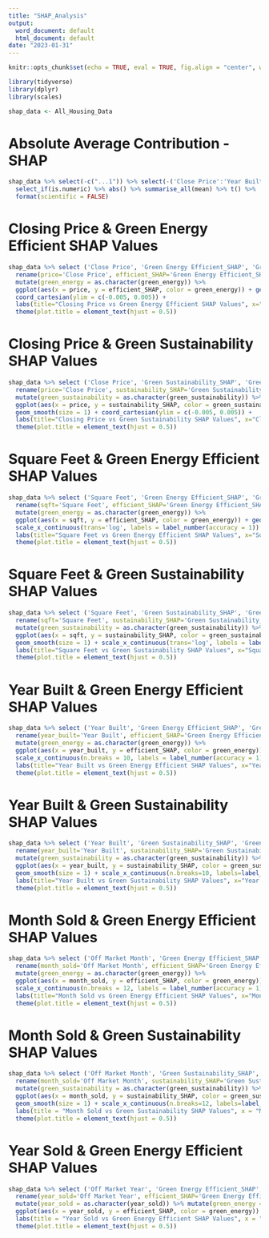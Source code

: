 ```yaml
---
title: "SHAP_Analysis"
output:
  word_document: default
  html_document: default
date: "2023-01-31"
---
```



```r
knitr::opts_chunk$set(echo = TRUE, eval = TRUE, fig.align = "center", warning = F, message = F, R.options=list(max.print=100))
```

```R
library(tidyverse)
library(dplyr)
library(scales)

shap_data <- All_Housing_Data
```

# Absolute Average Contribution - SHAP

```r

shap_data %>% select(-c("...1")) %>% select(-('Close Price':'Year Built')) %>%
  select_if(is.numeric) %>% abs() %>% summarise_all(mean) %>% t() %>% 
  format(scientific = FALSE)

```

# Closing Price & Green Energy Efficient SHAP Values

```r

shap_data %>% select ('Close Price', 'Green Energy Efficient_SHAP', 'Green Energy Efficient') %>% na.omit() %>%
  rename(price='Close Price', efficient_SHAP='Green Energy Efficient_SHAP', green_energy='Green Energy Efficient') %>% 
  mutate(green_energy = as.character(green_energy)) %>%
  ggplot(aes(x = price, y = efficient_SHAP, color = green_energy)) + geom_point(alpha = 0.1, size = 0.1) + geom_smooth(size = 1) +
  coord_cartesian(ylim = c(-0.005, 0.005)) + 
  labs(title="Closing Price vs Green Energy Efficient SHAP Values", x="Closing Price", y="SHAP Values", color="Green Energy Efficient") +
  theme(plot.title = element_text(hjust = 0.5))  

```

# Closing Price & Green Sustainability SHAP Values

```r

shap_data %>% select ('Close Price', 'Green Sustainability_SHAP', 'Green Sustainability') %>% na.omit() %>%
  rename(price='Close Price', sustainability_SHAP='Green Sustainability_SHAP', green_sustainability='Green Sustainability') %>%
  mutate(green_sustainability = as.character(green_sustainability)) %>%
  ggplot(aes(x = price, y = sustainability_SHAP, color = green_sustainability)) + geom_point(alpha = 0.1, size = 0.1) +
  geom_smooth(size = 1) + coord_cartesian(ylim = c(-0.005, 0.005)) +
  labs(title="Closing Price vs Green Sustainability SHAP Values", x="Closing Price", y="SHAP Values", color="Green Sustainability") +
  theme(plot.title = element_text(hjust = 0.5))  

```

# Square Feet & Green Energy Efficient SHAP Values

```r

shap_data %>% select ('Square Feet', 'Green Energy Efficient_SHAP', 'Green Energy Efficient') %>% na.omit() %>%
  rename(sqft='Square Feet', efficient_SHAP='Green Energy Efficient_SHAP', green_energy='Green Energy Efficient') %>% 
  mutate(green_energy = as.character(green_energy)) %>%
  ggplot(aes(x = sqft, y = efficient_SHAP, color = green_energy)) + geom_point(alpha = 0.1, size = 0.1) + geom_smooth(size = 1) +
  scale_x_continuous(trans='log', labels = label_number(accuracy = 1)) + coord_cartesian(ylim = c(-0.005, 0.005)) +
  labs(title="Square Feet vs Green Energy Efficient SHAP Values", x="Square Feet", y="SHAP Values", color="Green Energy Efficient") +
  theme(plot.title = element_text(hjust = 0.5))  

```

# Square Feet & Green Sustainability SHAP Values

```r

shap_data %>% select ('Square Feet', 'Green Sustainability_SHAP', 'Green Sustainability') %>% na.omit() %>%
  rename(sqft='Square Feet', sustainability_SHAP='Green Sustainability_SHAP', green_sustainability='Green Sustainability') %>% 
  mutate(green_sustainability = as.character(green_sustainability)) %>%
  ggplot(aes(x = sqft, y = sustainability_SHAP, color = green_sustainability)) + geom_point(alpha = 0.1, size = 0.1) + 
  geom_smooth(size = 1) + scale_x_continuous(trans='log', labels = label_number(accuracy = 1)) + coord_cartesian(ylim = c(-0.005, 0.005)) +
  labs(title="Square Feet vs Green Sustainability SHAP Values", x="Square Feet", y="SHAP Values", color="Green Sustainability") +
  theme(plot.title = element_text(hjust = 0.5))  

```

# Year Built & Green Energy Efficient SHAP Values

```r

shap_data %>% select ('Year Built', 'Green Energy Efficient_SHAP', 'Green Energy Efficient') %>% na.omit() %>%
  rename(year_built='Year Built', efficient_SHAP='Green Energy Efficient_SHAP', green_energy='Green Energy Efficient') %>% 
  mutate(green_energy = as.character(green_energy)) %>%
  ggplot(aes(x = year_built, y = efficient_SHAP, color = green_energy)) + geom_point(alpha = 0.1, size = 0.1) + geom_smooth(size = 1) +
  scale_x_continuous(n.breaks = 10, labels = label_number(accuracy = 1)) + coord_cartesian(ylim = c(-0.005, 0.005)) +
  labs(title="Year Built vs Green Energy Efficient SHAP Values", x="Year Built", y="SHAP Values", color="Green Energy Efficient") +
  theme(plot.title = element_text(hjust = 0.5)) 

```

# Year Built & Green Sustainability SHAP Values

```r

shap_data %>% select ('Year Built', 'Green Sustainability_SHAP', 'Green Sustainability') %>% na.omit() %>%
  rename(year_built='Year Built', sustainability_SHAP='Green Sustainability_SHAP', green_sustainability='Green Sustainability') %>% 
  mutate(green_sustainability = as.character(green_sustainability)) %>%
  ggplot(aes(x = year_built, y = sustainability_SHAP, color = green_sustainability)) + geom_point(alpha = 0.1, size = 0.1) +
  geom_smooth(size = 1) + scale_x_continuous(n.breaks=10, labels=label_number(accuracy = 1)) + coord_cartesian(ylim = c(-0.005, 0.005)) +  
  labs(title="Year Built vs Green Sustainability SHAP Values", x="Year Built", y="SHAP Values", color="Green Sustainability") +
  theme(plot.title = element_text(hjust = 0.5))  

```

# Month Sold & Green Energy Efficient SHAP Values

```r

shap_data %>% select ('Off Market Month', 'Green Energy Efficient_SHAP', 'Green Energy Efficient') %>% na.omit() %>%
  rename(month_sold='Off Market Month', efficient_SHAP='Green Energy Efficient_SHAP', green_energy='Green Energy Efficient') %>% 
  mutate(green_energy = as.character(green_energy)) %>%
  ggplot(aes(x = month_sold, y = efficient_SHAP, color = green_energy)) + geom_point(alpha = 0.1, size = 0.1) + geom_smooth(size = 1) +
  scale_x_continuous(n.breaks = 12, labels = label_number(accuracy = 1)) + coord_cartesian(ylim = c(-0.005, 0.005)) +
  labs(title="Month Sold vs Green Energy Efficient SHAP Values", x="Month Sold", y="SHAP Values", color="Green Energy Efficient") +
  theme(plot.title = element_text(hjust = 0.5))  

```

# Month Sold & Green Sustainability SHAP Values

```r

shap_data %>% select ('Off Market Month', 'Green Sustainability_SHAP', 'Green Sustainability') %>% na.omit() %>%
  rename(month_sold='Off Market Month', sustainability_SHAP='Green Sustainability_SHAP', green_sustainability='Green Sustainability') %>%
  mutate(green_sustainability = as.character(green_sustainability)) %>%
  ggplot(aes(x = month_sold, y = sustainability_SHAP, color = green_sustainability)) + geom_point(alpha = 0.1, size = 0.1) +
  geom_smooth(size = 1) + scale_x_continuous(n.breaks=12, labels=label_number(accuracy = 1)) + coord_cartesian(ylim = c(-0.005, 0.005)) +
  labs(title = "Month Sold vs Green Sustainability SHAP Values", x = "Month Sold", y = "SHAP Values", color = "Green Sustainability") +
  theme(plot.title = element_text(hjust = 0.5))  

```

# Year Sold & Green Energy Efficient SHAP Values

```r

shap_data %>% select ('Off Market Year', 'Green Energy Efficient_SHAP', 'Green Energy Efficient') %>% na.omit() %>%
  rename(year_sold='Off Market Year', efficient_SHAP='Green Energy Efficient_SHAP', green_energy='Green Energy Efficient') %>% 
  mutate(year_sold = as.character(year_sold)) %>% mutate(green_energy = as.character(green_energy)) %>% group_by(green_energy) %>%
  ggplot(aes(x = year_sold, y = efficient_SHAP, color = green_energy)) + geom_boxplot() + 
  labs(title = "Year Sold vs Green Energy Efficient SHAP Values", x = "Year Sold", y = "SHAP Values", color = "Green Energy Efficient") +
  theme(plot.title = element_text(hjust = 0.5))  

```